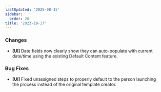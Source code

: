 ```yaml
---
lastUpdated: '2025-08-15'
sidebar:
  order: 26
title: '2023-10-17'
---
```


### Changes

- **[UI]** Date fields now clearly show they can auto-populate with current date/time using the existing Default Content feature.

### Bug Fixes

- **[UI]** Fixed unassigned steps to properly default to the person launching the process instead of the original template creator.
